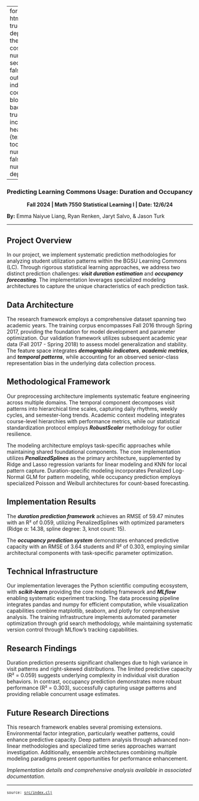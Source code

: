
---
format:
  html: {toc: true, toc-depth: 4, theme: cosmo, number-sections: false, output-file: index.html}
code-block-background: true
include-in-header: {text: '<link rel = "icon" href = "data:," />'}
toc-title-numbers: false
number-depth: 0

---
<style></style><style>.printedClojure .sourceCode {
  background-color: transparent;
  border-style: none;
}
</style><style>.clay-limit-image-width .clay-image {max-width: 100%}
.clay-side-by-side .sourceCode {margin: 0}
.clay-side-by-side {margin: 1em 0}
</style>
<script src="index_files/md-default0.js" type="text/javascript"></script><script src="index_files/md-default1.js" type="text/javascript"></script>

### Predicting Learning Commons Usage: Duration and Occupancy

<p align="center">
**Fall 2024 | Math 7550 Statistical Learning I | Date: 12/6/24**
</p>

**By:** Emma Naiyue Liang, Ryan Renken, Jaryt Salvo, & Jason Turk

*************

## Project Overview

In our project, we implement systematic prediction methodologies for analyzing student utilization patterns within the BGSU Learning Commons (LC). Through rigorous statistical learning approaches, we address two distinct prediction challenges: **_visit duration estimation_** and **_occupancy forecasting_**. The implementation leverages specialized modeling architectures to capture the unique characteristics of each prediction task.

## Data Architecture

The research framework employs a comprehensive  dataset spanning two academic years. The training corpus encompasses Fall 2016 through Spring 2017, providing the foundation for model development and parameter optimization. Our validation framework utilizes subsequent academic year data (Fall 2017 - Spring 2018) to assess model generalization and stability. The feature space integrates **_demographic indicators_**, **_academic metrics_**, and **_temporal patterns_**, while accounting for an observed senior-class representation bias in the underlying data collection process.

## Methodological Framework

Our preprocessing architecture implements systematic feature engineering across multiple domains. The temporal component decomposes visit patterns into hierarchical time scales, capturing daily rhythms, weekly cycles, and semester-long trends. Academic context modeling integrates course-level hierarchies with performance metrics, while our statistical standardization protocol employs **_RobustScaler_** methodology for outlier resilience.

The modeling architecture employs task-specific approaches while maintaining shared foundational components. The core implementation utilizes **_PenalizedSplines_** as the primary architecture, supplemented by Ridge and Lasso regression variants for linear modeling and KNN for local pattern capture. Duration-specific modeling incorporates Penalized Log-Normal GLM for pattern modeling, while occupancy prediction employs specialized Poisson and Weibull architectures for count-based forecasting.

## Implementation Results

The **_duration prediction framework_** achieves an RMSE of 59.47 minutes with an R² of 0.059, utilizing PenalizedSplines with optimized parameters (Ridge α: 14.38, spline degree: 3, knot count: 15). 

The **_occupancy prediction system_** demonstrates enhanced predictive capacity with an RMSE of 3.64 students and R² of 0.303, employing similar architectural components with task-specific parameter optimization.

## Technical Infrastructure

Our implementation leverages the Python scientific computing ecosystem, with **_scikit-learn_** providing the core modeling framework and **_MLflow_** enabling systematic experiment tracking. The data processing pipeline integrates pandas and numpy for efficient computation, while visualization capabilities combine matplotlib, seaborn, and plotly for comprehensive analysis. The training infrastructure implements automated parameter optimization through grid search methodology, while maintaining systematic version control through MLflow's tracking capabilities.

## Research Findings

Duration prediction presents significant challenges due to high variance in visit patterns and right-skewed distributions. The limited predictive capacity (R² = 0.059) suggests underlying complexity in individual visit duration behaviors. In contrast, occupancy prediction demonstrates more robust performance (R² = 0.303), successfully capturing usage patterns and providing reliable concurrent usage estimates.

## Future Research Directions

This research framework enables several promising extensions. Environmental factor integration, particularly weather patterns, could enhance predictive capacity. Deep pattern analysis through advanced non-linear methodologies and specialized time series approaches warrant investigation. Additionally, ensemble architectures combining multiple modeling paradigms present opportunities for performance enhancement.

*Implementation details and comprehensive analysis available in associated documentation.*


```{=html}
<div style="background-color:grey;height:2px;width:100%;"></div>
```



```{=html}
<div><pre><small><small>source: <a href="https://github.com/adabwana/f24-m7550-final-project/blob/master/src/index.clj">src/index.clj</a></small></small></pre></div>
```
